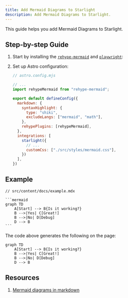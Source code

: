```yaml
---
title: Add Mermaid Diagrams to Starlight
description: Add Mermaid Diagrams to Starlight.
---
```



This guide helps you add Mermaid Diagrams to Starlight.

## Step-by-step Guide

<Steps>

1.  Start by installing the [`rehype-mermaid`](https://github.com/remcohaszing/rehype-mermaid) and [`playwright`](https://playwright.com):

    <PackageManagerCommand command="add rehype-mermaid playwright playwright-chromium" />

2.  Set up Astro configuration:

    ```js ins={4, 7-13}
    // astro.config.mjs

    // ...
    import rehypeMermaid from "rehype-mermaid";

    export default defineConfig({
      markdown: {
        syntaxHighlight: {
          type: "shiki",
          excludeLangs: ["mermaid", "math"],
        },
        rehypePlugins: [rehypeMermaid],
      },
      integrations: [
        starlight({
          // ...
          customCss: ["./src/styles/mermaid.css"],
        })
      ],
    })
    ```
</Steps>

## Example

````mdx
// src/content/docs/example.mdx

```mermaid
graph TD
    A[Start] --> B{Is it working?}
    B -->|Yes| C[Great!]
    B -->|No| D[Debug]
    D --> B
```
````

The code above generates the following on the page:

```mermaid
graph TD
    A[Start] --> B{Is it working?}
    B -->|Yes| C[Great!]
    B -->|No| D[Debug]
    D --> B
```

## Resources

1. [Mermaid diagrams in markdown](https://astro-digital-garden.stereobooster.com/recipes/mermaid-diagrams-in-markdown)